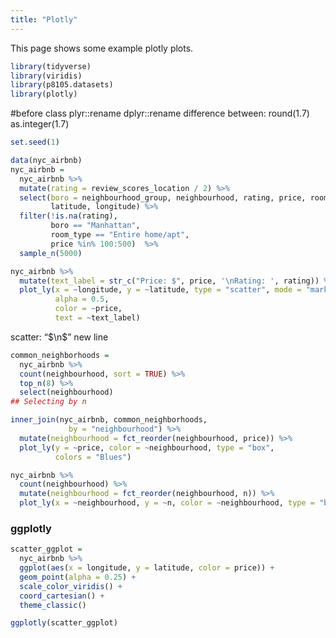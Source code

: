 ```yaml
---
title: "Plotly"
---
```


This page shows some example plotly plots.

```r

library(tidyverse)
library(viridis)
library(p8105.datasets)
library(plotly)
```
#before class
plyr::rename
dplyr::rename
difference between:
round(1.7)
as.integer(1.7)

```r
set.seed(1)

data(nyc_airbnb)
nyc_airbnb = 
  nyc_airbnb %>% 
  mutate(rating = review_scores_location / 2) %>%
  select(boro = neighbourhood_group, neighbourhood, rating, price, room_type,
         latitude, longitude) %>%
  filter(!is.na(rating), 
         boro == "Manhattan",
         room_type == "Entire home/apt",
         price %in% 100:500)  %>% 
  sample_n(5000)
```

```r
nyc_airbnb %>%
  mutate(text_label = str_c("Price: $", price, '\nRating: ', rating)) %>% 
  plot_ly(x = ~longitude, y = ~latitude, type = "scatter", mode = "markers",
          alpha = 0.5, 
          color = ~price,
          text = ~text_label)

```
scatter: 
"$\n$" new line 

```r
common_neighborhoods =
  nyc_airbnb %>% 
  count(neighbourhood, sort = TRUE) %>% 
  top_n(8) %>% 
  select(neighbourhood)
## Selecting by n

inner_join(nyc_airbnb, common_neighborhoods,
             by = "neighbourhood") %>% 
  mutate(neighbourhood = fct_reorder(neighbourhood, price)) %>% 
  plot_ly(y = ~price, color = ~neighbourhood, type = "box",
          colors = "Blues")
```

```r
nyc_airbnb %>% 
  count(neighbourhood) %>% 
  mutate(neighbourhood = fct_reorder(neighbourhood, n)) %>% 
  plot_ly(x = ~neighbourhood, y = ~n, color = ~neighbourhood, type = "bar")
```
### ggplotly

```r
scatter_ggplot = 
  nyc_airbnb %>%
  ggplot(aes(x = longitude, y = latitude, color = price)) +
  geom_point(alpha = 0.25) +
  scale_color_viridis() +
  coord_cartesian() +
  theme_classic()

ggplotly(scatter_ggplot)
```